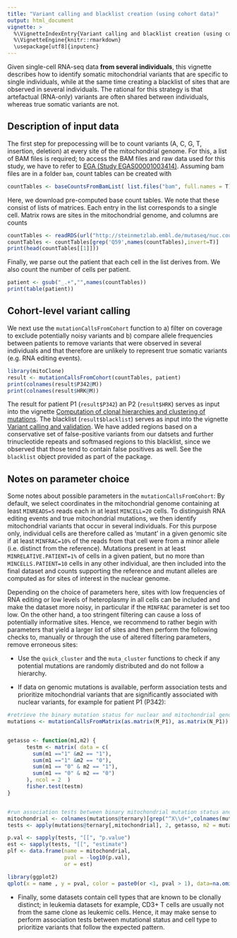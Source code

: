 ```yaml
---
title: "Variant calling and blacklist creation (using cohort data)"
output: html_document
vignette: >
  %\VignetteIndexEntry{Variant calling and blacklist creation (using cohort data)"}
  %\VignetteEngine{knitr::rmarkdown}
  \usepackage[utf8]{inputenc}
---
```


Given single-cell RNA-seq data **from several individuals**, this vignette describes how to identify somatic mitochondrial variants that are specific to single individuals, while at the same time creating a blacklist of sites that are observed in several individuals. The rational for this strategy is that artefactual (RNA-only) variants are often shared between individuals, whereas true somatic variants are not.

## Description of input data

The first step for prepocessing will be to count variants (A, C, G, T, insertion, deletion) at every site of the mitochondrial genome. For this, a list of BAM files is required; to access the BAM files and raw data used for this study, we have to refer to [EGA (Study EGAS00001003414)](https://www.ebi.ac.uk/ega/studies/EGAS00001003414). Assuming bam files are in a folder `bam`, count tables can be created with


```r
countTables <- baseCountsFromBamList( list.files("bam", full.names = T) )
```

Here, we download pre-computed base count tables. We note that these consist of lists of matrices. Each entry in the list corresponds to a single cell. Matrix rows are sites in the mitochondrial genome, and columns are counts 

```r
countTables <- readRDS(url("http://steinmetzlab.embl.de/mutaseq/nuc.count.per.position.RDS"))
countTables <- countTables[grep('Q59',names(countTables),invert=T)]
print(head(countTables[[1]]))
```

Finally, we parse out the patient that each cell in the list derives from. We also count the number of cells per patient.

```r
patient <- gsub("_.+","",names(countTables))
print(table(patient))
```

## Cohort-level variant calling

We next use the `mutationCallsFromCohort` function to a) filter on coverage to exclude potentially noisy variants and b) compare allele frequencies between patients to remove variants that were observed in several individuals and that therefore are unlikely to represent true somatic variants (e.g. RNA editing events).

```r
library(mitoClone)
result <- mutationCallsFromCohort(countTables, patient)
print(colnames(result$P342@M))
print(colnames(result$HRK@M))
```

The result for patient P1 (`result$P342`) an P2 (`result$HRK`) serves as input into the vignette [Computation of clonal hierarchies and clustering of mutations](clustering.html). The blacklist (`result$blacklist`) serves as input into the vignette [Variant calling and validation](calling.html). We have added regions based on a conservative set of false-positive variants from our datsets and further trinucleotide repeats and softmased regions to this blacklist, since we observed that those tend to contain false positives as well. See the `blacklist` object provided as part of the package.

## Notes on parameter choice

Some notes about possible parameters in the `mutationCallsFromCohort`: By default, we select coordinates in the mitochondrial genome containing at least `MINREADS=5` reads each in at least `MINCELL=20` cells. To distinguish RNA editing events and true mitochondrial mutations, we then identify mitochondrial variants that occur in several individuals. For this purpose only, individual cells are therefore called as 'mutant' in a given genomic site if at least `MINFRAC=10%` of the reads from that cell were from a minor allele (i.e. distinct from the reference). Mutations present in at least `MINRELATIVE.PATIENT=1%` of cells in a given patient, but no more than `MINCELLS.PATIENT=10` cells in any other individual, are then included into the final dataset and counts supporting the reference and mutant alleles are computed as for sites of interest in the nuclear genome. 

Depending on the choice of parameters here, sites with low frequencies of RNA editing or low levels of heteroplasmy in all cells can be included and make the dataset more noisy, in particular if the `MINFRAC` parameter is set too low. On the other hand, a too stringent filtering can cause a loss of potentially informative sites. Hence, we recommend to rather begin with parameters that yield a larger list of sites and then perform the following checks to, manually or through the use of altered filtering parameters, remove erroneous sites:

* Use the `quick_cluster` and the `muta_cluster` functions to check if any potential mutations are randomly distributed and do not follow a hierarchy.

* If data on genomic mutations is available, perform association tests and prioritize mitochondrial variants that are significantly associated with nuclear variants, for example for patient P1 (P342):

```r
#retrieve the binary mutation status for nuclear and mitochondrial genomic mutation from read count tables (corresponds to result$P342 , but additionally contains nuclear mutation calls)
mutations <- mutationCallsFromMatrix(as.matrix(M_P1), as.matrix(N_P1))


getasso <- function(m1,m2) {
      testm <- matrix( data = c(
        sum(m1 =="1" &m2 == "1"),
        sum(m1 =="1" &m2 == "0"),
        sum(m1 == "0" & m2 == "1"),
        sum(m1 == "0" & m2 == "0")
      ), ncol = 2  )
      fisher.test(testm)
}


#run association tests between binary mitochondrial mutation status and binary SRSF2 mutation status
mitochondrial <- colnames(mutations@ternary)[grep("^X\\d+",colnames(mutations@ternary))]
tests <- apply(mutations@ternary[,mitochondrial], 2, getasso, m2 = mutations@ternary[,"SRSF2"])

p.val <- sapply(tests, "[[", "p.value")
est <- sapply(tests, "[[", "estimate")
plf <- data.frame(name = mitochondrial,
                  pval = -log10(p.val),
                  or = est)

library(ggplot2)
qplot(x = name , y = pval, color = paste0(or <1, pval > 1), data=na.omit(plf)) + coord_flip() + theme_bw()+ theme(panel.grid = element_blank(), axis.title.x = element_text(color="black"), axis.text = element_text(color="black"), axis.text.y = element_text(size = 6)) + xlab("") + ylab("Association w/ SRSF2 mutation (-log10 p)")+ scale_color_manual(values = c("TRUETRUE" = "blue","FALSETRUE" = "red", "FALSEFALSE" = "grey", "TRUEFALSE" = "grey"), guide=F)


```

* Finally, some datasets contain cell types that are known to be clonally distinct; in leukemia datasets for example, CD3+ T cells are usually not from the same clone as leukemic cells. Hence, it may make sense to perform association tests between mutational status and cell type to prioritize variants that follow the expected pattern.
